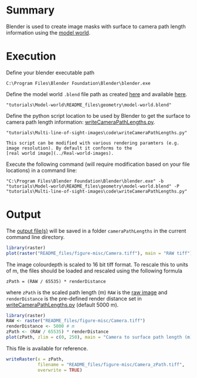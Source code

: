 # Summary

Blender is used to create image masks with surface to camera path length information using the [model world ](../Model-world).

# Execution

Define your blender executable path

```
C:\Program Files\Blender Foundation\Blender\blender.exe
```

Define the model world `.blend` file path as created [here](../Model-world) and available [here](../Model-world/geometry/model-world.blend).

```
"tutorials\Model-world\README_files\geometry\model-world.blend"

```
Define the python script location to be used by Blender to get the surface to camera path length information: [writeCameraPathLengths.py](code/writeCameraPathLengths.py).

```
"tutorials\Multi-line-of-sight-images\code\writeCameraPathLengths.py"

This script can be modified with various rendering paramters (e.g. image resolution). By default it conforms to the 
[real world image](../Real-world-images).

```
Execute the following command (will require modification based on your file locations) in a command line:

```
"C:\Program Files\Blender Foundation\Blender\blender.exe" -b "tutorials\Model-world\README_files\geometry\model-world.blend" -P "tutorials\Multi-line-of-sight-images\code\writeCameraPathLengths.py"
```
  
# Output

The [output file(s)](README_files/figure-misc/Camera.tiff) will be saved in a folder `cameraPathLengths` in the current command line directory.

``` r
library(raster)
plot(raster("README_files/figure-misc/Camera.tiff"), main = "RAW tiff")
```

The image colourdepth is scaled to 16 bit tiff format. To rescale this to units of m, the files should be loaded and rescaled using the following formula

```
zPath = (RAW / 65535) * renderDistance

```

where `zPath` is the scaled path length (m) `RAW` is the [raw image](README_files/figure-misc/Camera.tiff) and `renderDistance` is the pre-defined render distance set in [writeCameraPathLengths.py](code/writeCameraPathLengths.py) (default 5000 m). 

``` r
library(raster)
RAW <- raster("README_files/figure-misc/Camera.tiff")
renderDistance <- 5000 # m
zPath <- (RAW / 65535) * renderDistance
plot(zPath, zlim = c(0, 250), main = "Camera to surface path length (m)")
```
This file is available for reference.
``` r
writeRaster(x = zPath, 
            filename = "README_files/figure-misc/Camera_zPath.tiff", 
            overwrite = TRUE)
```


